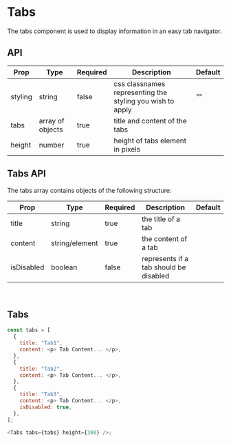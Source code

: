 
<Meta title="Tabs" component={Tabs} />

# Tabs

The tabs component is used to display information in an easy tab navigator.

## API

| Prop    | Type             | Required | Description                                               | Default |
| ------- | ---------------- | -------- | --------------------------------------------------------- | ------- |
| styling | string           | false    | css classnames representing the styling you wish to apply | ""      |
| tabs    | array of objects | true     | title and content of the tabs                             |         |
| height  | number           | true     | height of tabs element in pixels                          |         |

## Tabs API

The tabs array contains objects of the following structure:

| Prop       | Type           | Required | Description                            | Default |
| ---------- | -------------- | -------- | -------------------------------------- | ------- |
| title      | string         | true     | the title of a tab                     |         |
| content    | string/element | true     | the content of a tab                   |         |
| isDisabled | boolean        | false    | represents if a tab should be disabled |         |

<br />

## Tabs

<Story name="BC Gov Tabs" id="tabs" height={400}></Story>

```js
const tabs = [
  {
    title: "Tab1",
    content: <p> Tab Content... </p>,
  },
  {
    title: "Tab2",
    content: <p> Tab Content... </p>,
  },
  {
    title: "Tab3",
    content: <p> Tab Content... </p>,
    isDisabled: true,
  },
];

<Tabs tabs={tabs} height={300} />;
```
